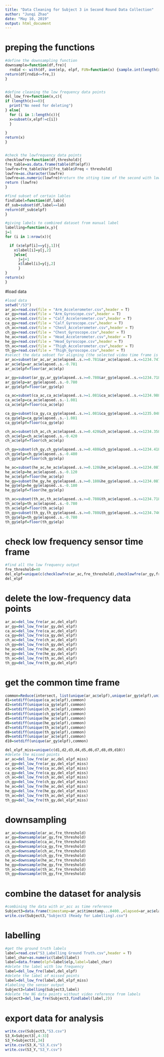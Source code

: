 ---
title: "Data Cleaning for Subject 3 in Second Round Data Collection"
author: "Junqi Zhao"
date: "May 10, 2019"
output: html_document
---

# preping the functions
```{r}
#define the downsampling function
downsample=function(df,fre){
  rndid <- with(df, ave(elp, elpf, FUN=function(x) {sample.int(length(x))}))
return(df[rndid<=fre,])
}


#define cleaning the low frequency data points
del_low_fre=function(x,c){
if (length(c)==0){
  print("No need for deleting")
} else{
  for (i in 1:length(c)){
  x=subset(x,elpf!=c[i])
  }
  
}
return(x)
}


#check the lowfrequency data points
checklowfre=function(df,threshold){
fre_table=as.data.frame(table(df$elpf))
lowfre=fre_table$Var1[fre_table$Freq < threshold]
lowfre=as.character(lowfre)
lowfre=as.numeric(lowfre)#return the stting time of the second with low sensor frequency
return (lowfre)
}

#find subset of certain lables
findlabel=function(df,lab){
df_sub=subset(df,label==lab)
return(df_sub$elpf)
}

#giving labels to combined dataset from manual label
labelling=function(x,y){
j=1
for (i in 1:nrow(x)){

  if (x$elpf[i]==y[j,1]){
    x$label[i]=y[j,2]
    }else{
      j=j+1
      x$label[i]=y[j,2]
      }
}
return(x)
}

```
#load data
```{r}
#load data
setwd("/S3")
ar_ac=read.csv(file = "Arm_Accelerometer.csv",header = T)
ar_gy=read.csv(file = "Arm_Gyroscope.csv",header = T)
ca_ac=read.csv(file = "Calf_Accelerometer.csv",header = T)
ca_gy=read.csv(file = "Calf_Gyroscope.csv",header = T)
ch_ac=read.csv(file = "Chest_Accelerometer.csv",header = T)
ch_gy=read.csv(file = "Chest_Gyroscope.csv",header = T)
he_ac=read.csv(file = "Head_Accelerometer.csv",header = T)
he_gy=read.csv(file = "Head_Gyroscope.csv",header = T)
th_ac=read.csv(file = "Thigh_Accelerometer.csv",header = T)
th_gy=read.csv(file = "Thigh_Gyroscope.csv",header = T)
#select the data sebset for aligning (the selected video time frame is 10:17:25-10:37:59)
ar_ac=subset(ar_ac,ar_ac$elapsed..s.>=0.781&ar_ac$elapsed..s.<=1234.747)
ar_ac$elp=ar_ac$elapsed..s.-0.781
ar_ac$elpf=floor(ar_ac$elp)

ar_gy=subset(ar_gy,ar_gy$elapsed..s.>=0.780&ar_gy$elapsed..s.<=1234.718)
ar_gy$elp=ar_gy$elapsed..s.-0.780
ar_gy$elpf=floor(ar_gy$elp)

ca_ac=subset(ca_ac,ca_ac$elapsed..s.>=1.081&ca_ac$elapsed..s.<=1234.988)
ca_ac$elp=ca_ac$elapsed..s.-1.081
ca_ac$elpf=floor(ca_ac$elp)

ca_gy=subset(ca_gy,ca_gy$elapsed..s.>=1.081&ca_gy$elapsed..s.<=1235.048)
ca_gy$elp=ca_gy$elapsed..s.-1.081
ca_gy$elpf=floor(ca_gy$elp)

ch_ac=subset(ch_ac,ch_ac$elapsed..s.>=0.420&ch_ac$elapsed..s.<=1234.358)
ch_ac$elp=ch_ac$elapsed..s.-0.420
ch_ac$elpf=floor(ch_ac$elp)

ch_gy=subset(ch_gy,ch_gy$elapsed..s.>=0.480&ch_gy$elapsed..s.<=1234.418)
ch_gy$elp=ch_gy$elapsed..s.-0.480
ch_gy$elpf=floor(ch_gy$elp)

he_ac=subset(he_ac,he_ac$elapsed..s.>=0.120&he_ac$elapsed..s.<=1234.087)
he_ac$elp=he_ac$elapsed..s.-0.120
he_ac$elpf=floor(he_ac$elp)
he_gy=subset(he_gy,he_gy$elapsed..s.>=0.180&he_gy$elapsed..s.<=1234.087)
he_gy$elp=he_gy$elapsed..s.-0.180
he_gy$elpf=floor(he_gy$elp)

th_ac=subset(th_ac,th_ac$elapsed..s.>=0.780&th_ac$elapsed..s.<=1234.718)
th_ac$elp=th_ac$elapsed..s.-0.780
th_ac$elpf=floor(th_ac$elp)
th_gy=subset(th_gy,th_gy$elapsed..s.>=0.780&th_gy$elapsed..s.<=1234.746)
th_gy$elp=th_gy$elapsed..s.-0.780
th_gy$elpf=floor(th_gy$elp)
```

# check low frequency sensor time frame
```{r}
#find all the low frequency output
fre_threshold=40
del_elpf=unique(c(checklowfre(ar_ac,fre_threshold),checklowfre(ar_gy,fre_threshold),checklowfre(ca_ac,fre_threshold),checklowfre(ca_gy,fre_threshold),checklowfre(ch_ac,fre_threshold),checklowfre(ch_gy,fre_threshold),checklowfre(he_ac,fre_threshold),checklowfre(he_gy,fre_threshold),checklowfre(th_ac,fre_threshold),checklowfre(th_gy,fre_threshold),del_elpf=checklowfre(th_gy,fre_threshold)))
del_elpf
```
# delete the low-frequency data points
```{r}
ar_ac=del_low_fre(ar_ac,del_elpf)
ar_gy=del_low_fre(ar_gy,del_elpf)
ca_ac=del_low_fre(ca_ac,del_elpf)
ca_gy=del_low_fre(ca_gy,del_elpf)
ch_ac=del_low_fre(ch_ac,del_elpf)
ch_gy=del_low_fre(ch_gy,del_elpf)
he_ac=del_low_fre(he_ac,del_elpf)
he_gy=del_low_fre(he_gy,del_elpf)
th_ac=del_low_fre(th_ac,del_elpf)
th_gy=del_low_fre(th_gy,del_elpf)
```
# get the common time frame
```{r}
common=Reduce(intersect, list(unique(ar_ac$elpf),unique(ar_gy$elpf),unique(ca_ac$elpf),unique(ca_gy$elpf),unique(ch_ac$elpf),unique(ch_gy$elpf),unique(he_ac$elpf),unique(he_gy$elpf),unique(th_ac$elpf),unique(th_gy$elpf)))
d1=setdiff(unique(ca_ac$elpf),common)
d2=setdiff(unique(ca_gy$elpf),common)
d3=setdiff(unique(ch_ac$elpf),common)
d4=setdiff(unique(ch_gy$elpf),common)
d5=setdiff(unique(he_ac$elpf),common)
d6=setdiff(unique(he_gy$elpf),common)
d7=setdiff(unique(th_ac$elpf),common)
d8=setdiff(unique(th_gy$elpf),common)
d9=setdiff(unique(ar_ac$elpf),common)
d10=setdiff(unique(ar_gy$elpf),common)

del_elpf_miss=unique(c(d1,d2,d3,d4,d5,d6,d7,d8,d9,d10))
#delete the missed points
ar_ac=del_low_fre(ar_ac,del_elpf_miss)
ar_gy=del_low_fre(ar_gy,del_elpf_miss)
ca_ac=del_low_fre(ca_ac,del_elpf_miss)
ca_gy=del_low_fre(ca_gy,del_elpf_miss)
ch_ac=del_low_fre(ch_ac,del_elpf_miss)
ch_gy=del_low_fre(ch_gy,del_elpf_miss)
he_ac=del_low_fre(he_ac,del_elpf_miss)
he_gy=del_low_fre(he_gy,del_elpf_miss)
th_ac=del_low_fre(th_ac,del_elpf_miss)
th_gy=del_low_fre(th_gy,del_elpf_miss)
```

# downsampling
```{r}
ar_ac=downsample(ar_ac,fre_threshold)
ar_gy=downsample(ar_gy,fre_threshold)
ca_ac=downsample(ca_ac,fre_threshold)
ca_gy=downsample(ca_gy,fre_threshold)
ch_ac=downsample(ch_ac,fre_threshold)
ch_gy=downsample(ch_gy,fre_threshold)
he_ac=downsample(he_ac,fre_threshold)
he_gy=downsample(he_gy,fre_threshold)
th_ac=downsample(th_ac,fre_threshold)
th_gy=downsample(th_gy,fre_threshold)
```

# combine the dataset for analysis
```{r}
#combining the data with ar_acc as time reference
Subject3=data.frame(timestamp=ar_ac$timestamp...0400.,elapsed=ar_ac$elapsed..s.,elpf=ar_ac$elpf,ar_acc_x=ar_ac$x.axis..g.,ar_acc_y=ar_ac$y.axis..g.,ar_acc_z=ar_ac$z.axis..g.,ar_gy_x=ar_gy$x.axis..deg.s.,ar_gy_y=ar_gy$y.axis..deg.s.,ar_gy_z=ar_gy$z.axis..deg.s.,ca_acc_x=ca_ac$x.axis..g.,ca_acc_y=ca_ac$y.axis..g.,ca_acc_z=ca_ac$z.axis..g.,ca_gy_x=ca_gy$x.axis..deg.s.,ca_gy_y=ca_gy$y.axis..deg.s.,ca_gy_z=ca_gy$z.axis..deg.s.,ch_acc_x=ch_ac$x.axis..g.,ch_acc_y=ch_ac$y.axis..g.,ch_acc_z=ch_ac$z.axis..g.,ch_gy_x=ch_gy$x.axis..deg.s.,ch_gy_y=ch_gy$y.axis..deg.s.,ch_gy_z=ch_gy$z.axis..deg.s.,he_acc_x=he_ac$x.axis..g.,he_acc_y=he_ac$y.axis..g.,he_acc_z=he_ac$z.axis..g.,he_gy_x=he_gy$x.axis..deg.s.,he_gy_y=he_gy$y.axis..deg.s.,he_gy_z=he_gy$z.axis..deg.s.,th_acc_x=th_ac$x.axis..g.,th_acc_y=th_ac$y.axis..g.,th_acc_z=th_ac$z.axis..g.,th_gy_x=th_gy$x.axis..deg.s.,th_gy_y=th_gy$y.axis..deg.s.,th_gy_z=th_gy$z.axis..deg.s.)
write.csv(Subject3,"Subject3 (Ready for Labelling).csv")
```

# labelling
```{r}
#get the ground truth labels
label=read.csv("S3_Labelling Ground Truth.csv",header = T)
label_char=as.numeric(label$label)
label=data.frame(elpf=label$elp,label=label_char)
#delete the label with low frequency
label=del_low_fre(label,del_elpf)
#delete the label of missed points
label=del_low_fre(label,del_elpf_miss)
#labeling the sensor output
Subject3=labelling(Subject3,label)
#delete the NG data points without video reference from labels
Subject3=del_low_fre(Subject3,findlabel(label,2))
```
# export data for analysis
```{r}
write.csv(Subject3,"S3.csv")
S3_X=Subject3[,4:33]
S3_Y=Subject3[,34]
write.csv(S3_X,"S3_X.csv")
write.csv(S3_Y,"S3_Y.csv")
```






